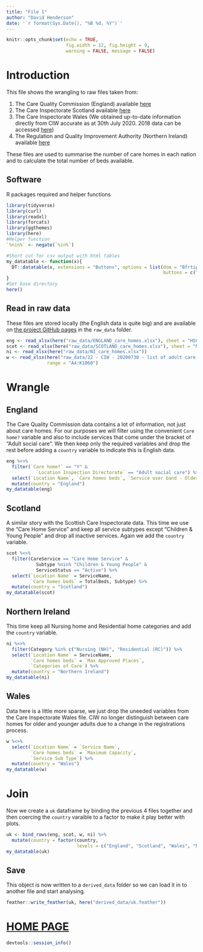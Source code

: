 ```yaml
---
title: "File 1"
author: "David Henderson"
date: '`r format(Sys.Date(), "%B %d, %Y")`'
---
```


```r
knitr::opts_chunk$set(echo = TRUE,
                      fig.width = 12, fig.height = 9,
                      warning = FALSE, message = FALSE)
```


# Introduction

This file shows the wrangling to raw files taken from: 

  1. The Care Quality Commission (England) available [here](https://www.cqc.org.uk/about-us/transparency/using-cqc-data#directoryCommis)
  2. The Care Inspectorate Scotland available [here](https://www.careinspectorate.com/index.php/publications-statistics/93-public/datastore)
  3. The Care Inspectorate Wales (We obtained up-to-date information directly from CIW accurate as at 30th July 2020. 2018 data can be accessed [here](https://statswales.gov.wales/Catalogue/Health-and-Social-Care/Services-for-Social-Care-and-Childrens-Day-Care/cssiwservicesandplaces-by-setting-year))
  4. The Regulation and Quality Improvement Authority (Northern Ireland) available [here](https://www.rqia.org.uk/what-we-do/register/services-registered-with-rqia/)
  
These files are used to summarise the number of care homes in each nation and to calculate the total number of beds available. 

## Software

R packages required and helper functions

```r
library(tidyverse)
library(curl)
library(readxl)
library(forcats)
library(ggthemes)
library(here)
#Helper function
`%nin%` <- negate(`%in%`)

#Short cut for csv output with html tables
my_datatable <- function(x){
  DT::datatable(x, extensions = "Buttons", options = list(dom = "Bfrtip", 
                                                          buttons = c("csv")))
}
#Set base directory
here()
```


## Read in raw data

These files are stored locally (the English data is quite big) and are available on [the project GitHub pages](https://github.com/davidhen/ltc_covid_uk) in the `raw_data` folder. 

```r
eng <- read_xlsx(here("raw_data/ENGLAND_care_homes.xlsx"), sheet = "HSCA Active Locations")
scot <- read_xlsx(here("raw_data/SCOTLAND_care_homes.xlsx"), sheet = "MDSF_data_31 May 2020")
ni <- read_xlsx(here("raw_data/NI_care_homes.xlsx"))
w <- read_xlsx(here("raw_data/22 - CIW - 20200730 - list of adult care homes in Wales.xlsx"), 
               range = "A4:K1060")
```

# Wrangle

## England

The Care Quality Commission data contains a lot of information, not just about care homes. For our purposes we will filter using the convenient `Care home?` variable and also to include services that come under the bracket of "Adult social care". We then keep only the required variables and drop the rest before adding a `country` variable to indicate this is English data. 

```r
eng %<>% 
  filter(`Care home?` == "Y" & 
           `Location Inspection Directorate` == "Adult social care") %>% 
  select(`Location Name`, `Care homes beds`, `Service user band - Older People`) %>%
  mutate(country = "England")
my_datatable(eng)
```

## Scotland

A similar story with the Scottish Care Inspectorate data. This time we use the "Care Home Service" and keep all service subtypes except "Children & Young People" and drop all inactive services. Again we add the `country` variable.

```r
scot %<>% 
  filter(CareService == "Care Home Service" & 
           Subtype %nin% "Children & Young People" &
           ServiceStatus == "Active") %>% 
  select(`Location Name` = ServiceName, 
         `Care homes beds` = TotalBeds, Subtype) %>% 
  mutate(country = "Scotland")
my_datatable(scot)
```

## Northern Ireland

This time keep all Nursing home and Residential home categories and add the `country` variable. 

```r
ni %<>% 
  filter(Category %in% c("Nursing (NH)", "Residential (RC)")) %>%
  select(`Location Name` = ServiceName,
         `Care homes beds` = `Max Approved Places`,
         `Categories of Care`) %>% 
  mutate(country = "Northern Ireland")
my_datatable(ni)
```

## Wales

Data here is a little more sparse, we just drop the uneeded variables from the Care Inspectorate Wales file. CIW no longer distinguish between care homes for older and younger adults due to a change in the registrations process.

```r
w %<>% 
  select(`Location Name` = `Service Name`,
         `Care homes beds` = `Maximum Capacity`,
         `Service Sub Type`) %>% 
  mutate(country = "Wales")
my_datatable(w)
```


# Join

Now we create a `uk` dataframe by binding the previous 4 files together and then coercing the `country` varaible to a factor to make it play better with plots. 

```r
uk <- bind_rows(eng, scot, w, ni) %>% 
  mutate(country = factor(country,
                          levels = c("England", "Scotland", "Wales", "Northern Ireland")))
my_datatable(uk)
```

## Save

This object is now written to a `derived_data` folder so we can load it in to another file and start analysing. 

```r
feather::write_feather(uk, here("derived_data/uk.feather"))
```

# [HOME PAGE](https://davidhen.github.io/ltc_covid_uk/index.html)

```r
devtools::session_info()
```


